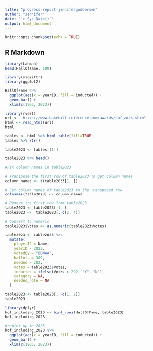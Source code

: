 ```yaml
---
title: "progress-report-jennifergodbersen"
author: "Jennifer"
date: "`r Sys.Date()`"
output: html_document
---
```


```r
knitr::opts_chunk$set(echo = TRUE)
```

## R Markdown

```r
library(Lahman)
head(HallOfFame, 100)
```

```r
library(magrittr)
library(ggplot2)

HallOfFame %>%
  ggplot(aes(x = yearID, fill = inducted)) +
  geom_bar() +
  xlim(c(1936, 2023))
```



```r
library(rvest)
url <- "https://www.baseball-reference.com/awards/hof_2023.shtml"
html <- read_html(url)
html

```

```r
tables <- html %>% html_table(fill=TRUE)
tables %>% str()
```

```r
table2023 <- tables[[1]]

table2023 %>% head()
```

```r
#Fix column names in table2023

# Transpose the first row of table2023 to get column names
column_names <- t(table2023[1, ])

# Set column names of table2023 to the transposed row
colnames(table2023) <- column_names

# Remove the first row from table2023
table2023 <- table2023[-1, ]
table2023 <-  table2023[, c(2, 4)]

# Convert to numeric
table2023$Votes <- as.numeric(table2023$Votes)

```

```r
table2023 <- table2023 %>% 
  mutate(
    playerID = Name,
    yearID = 2023,
    votedBy = "BBWAA",
    ballots = 389,
    needed = 202,
    votes = table2023$Votes,
    inducted = ifelse(Votes > 292, "Y", "N"), 
    category = NA,
    needed_note = NA
  ) 

table2023 <- table2023[, -c(1, 2)]
table2023
```

```r
library(dplyr)
hof_including_2023 <- bind_rows(HallOfFame, table2023)
hof_including_2023
```
```r
#replot up to 2023
hof_including_2023 %>%
  ggplot(aes(x = yearID, fill = inducted)) +
  geom_bar() +
  xlim(c(1936, 2023))
```

